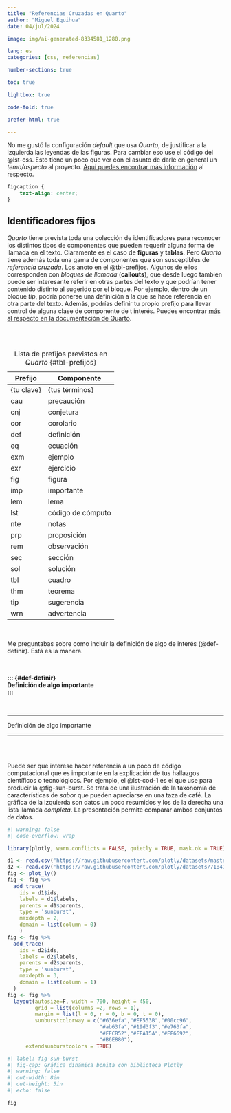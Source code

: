 ```yaml
---
title: "Referencias Cruzadas en Quarto"
author: "Miguel Equihua"
date: 04/jul/2024

image: img/ai-generated-8334581_1280.png

lang: es
categories: [css, referencias]

number-sections: true

toc: true

lightbox: true

code-fold: true

prefer-html: true

---
```



No me gustó la configuración *default* que usa *Quarto*, de justificar a la izquierda las leyendas de las figuras. Para cambiar eso use el código del @lst-css. Esto tiene un poco que ver con el asunto de darle en general un *tema/aspecto* al proyecto. [Aquí puedes encontrar más información](https://quarto.org/docs/output-formats/html-themes.html) al respecto.

::: {#lst-css lst-cap="Código css para centrar la leyenda."}
```css

figcaption {
    text-align: center;
}

```
:::

## Identificadores fijos

*Quarto* tiene prevista toda una colección de identificadores para reconocer los distintos tipos de componentes que pueden requerir alguna forma de llamada en el texto. Claramente es el caso de **figuras** y **tablas**. Pero *Quarto* tiene además toda una gama de componentes que son susceptibles de *referencia cruzada*. Los anoto en el @tbl-prefijos. Algunos de ellos corresponden con *bloques de llamada* (**callouts**), que desde luego también puede ser interesante referir en otras partes del texto y que podrían tener contenido distinto al sugerido por el bloque. Por ejemplo, dentro de un bloque *tip*, podría ponerse una definición a la que se hace referencia en otra parte del texto. Además, podrías definir tu propio prefijo para llevar control de alguna clase de componente de t interés. Puedes encontrar [más al respecto en la documentación de Quarto](https://quarto.org/docs/reference/metadata/crossref.html). 

\
\

| Prefijo    | Componente        |
|------------|-------------------|
| {tu clave} | {tus términos}    |
| cau        | precaución        |
| cnj        | conjetura         |
| cor        | corolario         |
| def        | definición        |
| eq         | ecuación          |
| exm        | ejemplo           |
| exr        | ejercicio         |
| fig        | figura            |
| imp        | importante        |
| lem        | lema              |
| lst        | código de cómputo |
| nte        | notas             |
| prp        | proposición       |
| rem        | observación       |
| sec        | sección           |
| sol        | solución          |
| tbl        | cuadro            |
| thm        | teorema           |
| tip        | sugerencia        |
| wrn        | advertencia       |
: Lista de prefijos previstos en *Quarto* {#tbl-prefijos}

\

Me preguntabas sobre como incluir la definición de algo de interés (@def-definir). Está es la manera.

\

**\:\:\: \{\#def-definir\}**\
**Definición de algo importante**\
**\:\:\:**\

\

-------------

::: {#def-definir}
Definición de algo importante
:::

------------

\
\

Puede ser que interese hacer referencia a un poco de código computacional que es importante en la explicación de tus hallazgos científicos o tecnológicos. Por ejemplo, el @lst-cod-1 es el que use para producir la @fig-sun-burst. Se trata de una ilustración de la taxonomía de características de *sabor* que pueden apreciarse en una taza de café. La gráfica de la izquierda son datos un poco resumidos y los de la derecha una lista llamada *completa*. La presentación permite comparar ambos conjuntos de datos.

::: {#lst-cod-1 lst-cap="Código para producir una gráfica bonita."}
```r
#| warning: false
#| code-overflow: wrap

library(plotly, warn.conflicts = FALSE, quietly = TRUE, mask.ok = TRUE)

d1 <- read.csv('https://raw.githubusercontent.com/plotly/datasets/master/coffee-flavors.csv')
d2 <- read.csv('https://raw.githubusercontent.com/plotly/datasets/718417069ead87650b90472464c7565dc8c2cb1c/sunburst-coffee-flavors-complete.csv')
fig <- plot_ly() 
fig <- fig %>%
  add_trace(
    ids = d1$ids,
    labels = d1$labels,
    parents = d1$parents,
    type = 'sunburst',
    maxdepth = 2,
    domain = list(column = 0)
    ) 
fig <- fig %>%
  add_trace(
    ids = d2$ids,
    labels = d2$labels,
    parents = d2$parents,
    type = 'sunburst',
    maxdepth = 3,
    domain = list(column = 1)
  ) 
fig <- fig %>%
  layout(autosize=F, width = 700, height = 450, 
         grid = list(columns =2, rows = 1),
         margin = list(l = 0, r = 0, b = 0, t = 0),
         sunburstcolorway = c("#636efa","#EF553B","#00cc96",
                              "#ab63fa","#19d3f3","#e763fa",
                              "#FECB52","#FFA15A","#FF6692",
                              "#B6E880"),
      extendsunburstcolors = TRUE)
```
:::

::: {layout="[-1,5,-1]"}
```r
#| label: fig-sun-burst
#| fig-cap: Gráfica dinámica bonita con biblioteca Plotly
#| warning: false
#| out-width: 8in
#| out-height: 5in
#| echo: false

fig
```
:::

